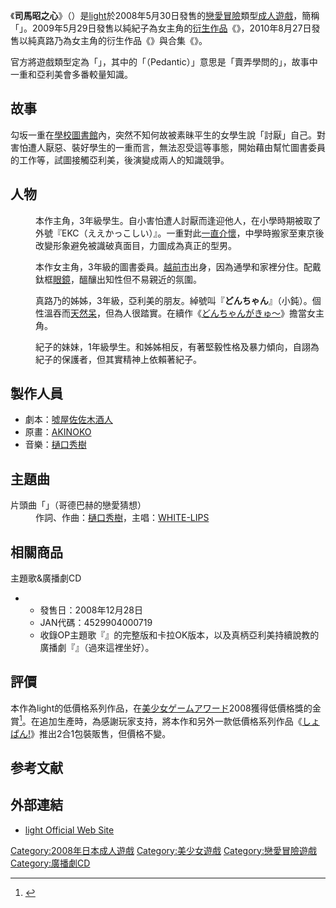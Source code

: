 {{seewikt|日本成人遊戲}}
{{not|司馬昭|司馬昭弒君}}
{{Infobox animanga/Headerofja
|title= 司馬昭之心
|image= Sakashikihito ni Mirukokoro package.jpg
|size=263px
|caption=
|japanese= さかしき人にみるこころ
|english=
|kana= さかしきひとにみるこころ
|romaji= Sakashiki Hito ni Miru Kokoro
|genre= 
}}
{{Infobox animanga/Game
|標題=
|類型=[[戀愛冒險|戀愛冒險]]
|使用平台=[[Windows|Windows]] 2000/XP/Vista
|遊戲引擎=Malie System
|開發團隊=[[light_(遊戲品牌)|light]]
|代理商=light
|製作人=
|監製=
|腳本=嘘屋佐々木酒人
|程式=
|音樂=樋口秀樹
|美術=AKINOKO
|遊戲人數=1
|發售日=2008年5月30日
|對象年齡=18禁
|結局數=
}}
{{Infobox animanga/Game
|標題=どんちゃんがきゅ～
|類型=戀愛冒險
|使用平台=Windows 2000/XP/Vista
|遊戲引擎=Malie System
|開發團隊=light
|代理商=light
|製作人=
|監製=
|腳本=嘘屋佐々木酒人
|程式=
|音樂=樋口秀樹
|美術=AKINOKO
|遊戲人數=1
|發售日=2009年5月29日
|對象年齡=18禁
|結局數=
}}
{{Infobox animanga/Game
|標題=まじのコンプレックス
|類型=戀愛冒險
|使用平台=Windows 2000/XP/Vista/7
|遊戲引擎=Malie System
|開發團隊=light
|代理商=light
|製作人=
|監製=
|腳本=嘘屋佐々木酒人
|程式=
|音樂=樋口秀樹
|美術=AKINOKO
|遊戲人數=1
|發售日=2010年8月27日
|對象年齡=18禁
|結局數=
}}
{{Infobox animanga/Footerofja}}
《'''司馬昭之心'''》（{{lang-ja|さかしき人にみるこころ}}）是[[light_(遊戲品牌)|light]]於2008年5月30日發售的[[戀愛冒險|戀愛冒險]]類型[[日本成人遊戲|成人遊戲]]，簡稱「{{lang|ja|さかここ}}」。2009年5月29日發售以純紀子為女主角的[[衍生作品|衍生作品]]《{{lang|ja|どんちゃんがきゅ～}}》，2010年8月27日發售以純真路乃為女主角的衍生作品《{{lang|ja|まじのコンプレックス}}》與合集《{{lang|ja|神様のりんご}}》。

官方將遊戲類型定為「{{lang|ja|クールビューティーペダンチック恋愛ADV}}」，其中的「{{lang|ja|ペダンチック}}（Pedantic）」意思是「賣弄學問的」，故事中一重和亞利美會多番較量知識。

== 故事 ==
勾坂一重在[[學校圖書館|學校圖書館]]內，突然不知何故被素昧平生的女學生說「討厭」自己。對害怕遭人厭惡、裝好學生的一重而言，無法忍受這等事態，開始藉由幫忙圖書委員的工作等，試圖接觸亞利美，後演變成兩人的知識競爭。

== 人物 ==
; {{nihongo|勾坂一重|勾坂 一重（こうさか かずしげ）}}
:本作主角，3年級學生。自小害怕遭人討厭而逢迎他人，在小學時期被取了外號『EKC（ええかっこしい）』。一重對此[[心理創傷|一直介懷]]，中學時搬家至東京後改變形象避免被識破真面目，力圖成為真正的型男。

; {{nihongo|真柄亞利美|真柄 亜利美（まがら ありみ）||[[聲優|聲]]：[[青山由香里|青山由香里]]}}
:本作女主角，3年級的圖書委員。[[越前市|越前市]]出身，因為通學和家裡分住。配戴鈦框[[眼鏡|眼鏡]]，醞釀出知性但不易親近的氛圍。

; {{nihongo|純紀子|純 紀子（すみ のりこ）||聲：[[牧泉美|牧泉美]]}}
:真路乃的姊姊，3年級，亞利美的朋友。綽號叫『'''どんちゃん'''』（小鈍）。個性溫吞而[[天然呆|天然呆]]，但為人很踏實。在續作《[[どんちゃんがきゅ～|どんちゃんがきゅ～]]》擔當女主角。

; {{nihongo|純真路乃|純 真路乃（すみ まじの）||聲：[[木村あやか|木村あやか]]}}
:紀子的妹妹，1年級學生。和姊姊相反，有著堅毅性格及暴力傾向，自詡為紀子的保護者，但其實精神上依賴著紀子。

== 製作人員 ==
* 劇本：[[噓屋佐佐木酒人|噓屋佐佐木酒人]]
* 原畫：[[AKINOKO|AKINOKO]]
* 音樂：[[樋口秀樹|樋口秀樹]]

== 主題曲 ==
;片頭曲「{{lang|ja|ゴールドバッハの恋愛予想}}」（哥德巴赫的戀愛猜想）
:作詞、作曲：[[樋口秀樹|樋口秀樹]]，主唱：[[WHITE-LIPS|WHITE-LIPS]]

== 相關商品 ==
;主題歌&廣播劇CD
* {{lang|ja|ゴールドバッハの恋愛予想＋}}
** 發售日：2008年12月28日
** JAN代碼：4529904000719
** 收錄OP主題歌『{{lang|ja|ゴールドバッハの恋愛予想}}』的完整版和卡拉OK版本，以及真柄亞利美持續說教的廣播劇『{{lang|ja|そこにお座りなさい}}』（過來這裡坐好）。

== 評價 ==
本作為light的低價格系列作品，在[[美少女ゲームアワード|美少女ゲームアワード]]2008獲得低價格獎的金賞<ref>{{cite web|url=http://www.bishojyogameaward.org/2008/result.html|title=美少女ゲームアワード2008　結果発表特設ページ|archiveurl=https://web.archive.org/web/20100209044835/http://www.bishojyogameaward.org/2008/result.html|archivedate=2010-02-09|accessdate=2010-05-12|dead-url=yes}}</ref>。在追加生產時，為感謝玩家支持，將本作和另外一款低價格系列作品《[[しょぱん!|しょぱん!]]》推出2合1包裝販售，但價格不變。

==参考文献==
{{reflist}}

== 外部連結 ==
*[http://www.light.gr.jp/ light Official Web Site]{{Wayback|url=http://www.light.gr.jp/ |date=20170810075314 }}

{{DEFAULTSORT:Sakashikihito ni Mirukokoro}}
[[Category:2008年日本成人遊戲|Category:2008年日本成人遊戲]]
[[Category:美少女遊戲|Category:美少女遊戲]]
[[Category:戀愛冒險遊戲|Category:戀愛冒險遊戲]]
[[Category:廣播劇CD|Category:廣播劇CD]]